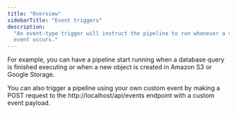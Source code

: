 ```yaml
---
title: "Overview"
sidebarTitle: "Event triggers"
description:
  "An event-type trigger will instruct the pipeline to run whenever a specific
  event occurs."
---
```


For example, you can have a pipeline start running when a database query is
finished executing or when a new object is created in Amazon S3 or Google
Storage.

You can also trigger a pipeline using your own custom event by making a POST
request to the http://localhost/api/events endpoint with a custom event payload.

